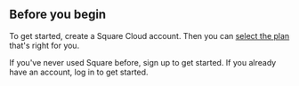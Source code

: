 ## Before you begin

To get started, create a Square Cloud account. Then you can [select the plan](https://squarecloud.app/plans) that's right for you.

<CardGroup>
  <Card title="Sign Up" icon="user-plus" href="https://squarecloud.app/login" color="#95979b">
    If you've never used Square before, sign up to get started.
  </Card>

  <Card title="Log in" icon="right-to-bracket" href="https://squarecloud.app/login" color="#95979b">
    If you already have an account, log in to get started.
  </Card>
</CardGroup>

